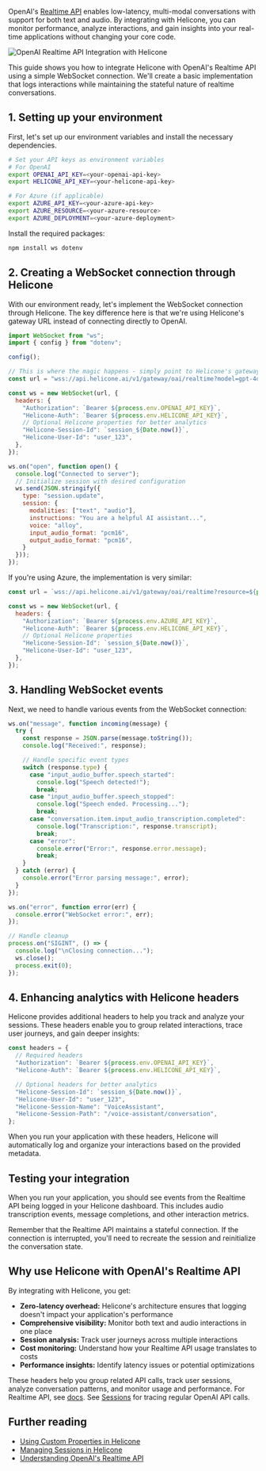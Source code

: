 OpenAI's <a href="https://platform.openai.com/docs/guides/realtime" target="_blank" rel="noopener">Realtime API</a> enables low-latency, multi-modal conversations with support for both text and audio. By integrating with Helicone, you can monitor performance, analyze interactions, and gain insights into your real-time applications without changing your core code.

![OpenAI Realtime API Integration with Helicone](/static/blog/openai-realtime-api-with-helicone/realtime-launch.webp)

This guide shows you how to integrate Helicone with OpenAI's Realtime API using a simple WebSocket connection. We'll create a basic implementation that logs interactions while maintaining the stateful nature of realtime conversations.

## 1. Setting up your environment

First, let's set up our environment variables and install the necessary dependencies.

```bash
# Set your API keys as environment variables
# For OpenAI
export OPENAI_API_KEY=<your-openai-api-key>
export HELICONE_API_KEY=<your-helicone-api-key>

# For Azure (if applicable)
export AZURE_API_KEY=<your-azure-api-key>
export AZURE_RESOURCE=<your-azure-resource>
export AZURE_DEPLOYMENT=<your-azure-deployment>
```

Install the required packages:

```bash 
npm install ws dotenv
```

## 2. Creating a WebSocket connection through Helicone

With our environment ready, let's implement the WebSocket connection through Helicone. The key difference here is that we're using Helicone's gateway URL instead of connecting directly to OpenAI.

```javascript
import WebSocket from "ws";
import { config } from "dotenv";

config();

// This is where the magic happens - simply point to Helicone's gateway instead of OpenAI
const url = "wss://api.helicone.ai/v1/gateway/oai/realtime?model=gpt-4o-realtime-preview-2024-12-17";

const ws = new WebSocket(url, {
  headers: {
    "Authorization": `Bearer ${process.env.OPENAI_API_KEY}`,
    "Helicone-Auth": `Bearer ${process.env.HELICONE_API_KEY}`,
    // Optional Helicone properties for better analytics
    "Helicone-Session-Id": `session_${Date.now()}`,
    "Helicone-User-Id": "user_123",
  },
});

ws.on("open", function open() {
  console.log("Connected to server");
  // Initialize session with desired configuration
  ws.send(JSON.stringify({
    type: "session.update",
    session: {
      modalities: ["text", "audio"],
      instructions: "You are a helpful AI assistant...",
      voice: "alloy",
      input_audio_format: "pcm16",
      output_audio_format: "pcm16",
    }
  }));
});
```
If you're using Azure, the implementation is very similar:
```javascript
const url = `wss://api.helicone.ai/v1/gateway/oai/realtime?resource=${process.env.AZURE_RESOURCE}&deployment=${process.env.AZURE_DEPLOYMENT}`;

const ws = new WebSocket(url, {
  headers: {
    "Authorization": `Bearer ${process.env.AZURE_API_KEY}`,
    "Helicone-Auth": `Bearer ${process.env.HELICONE_API_KEY}`,
    // Optional Helicone properties
    "Helicone-Session-Id": `session_${Date.now()}`,
    "Helicone-User-Id": "user_123",
  },
});
```

## 3. Handling WebSocket events

Next, we need to handle various events from the WebSocket connection:

```javascript
ws.on("message", function incoming(message) {
  try {
    const response = JSON.parse(message.toString());
    console.log("Received:", response);

    // Handle specific event types
    switch (response.type) {
      case "input_audio_buffer.speech_started":
        console.log("Speech detected!");
        break;
      case "input_audio_buffer.speech_stopped":
        console.log("Speech ended. Processing...");
        break;
      case "conversation.item.input_audio_transcription.completed":
        console.log("Transcription:", response.transcript);
        break;
      case "error":
        console.error("Error:", response.error.message);
        break;
    }
  } catch (error) {
    console.error("Error parsing message:", error);
  }
});

ws.on("error", function error(err) {
  console.error("WebSocket error:", err);
});

// Handle cleanup
process.on("SIGINT", () => {
  console.log("\nClosing connection...");
  ws.close();
  process.exit(0);
});
```

## 4. Enhancing analytics with Helicone headers

Helicone provides additional headers to help you track and analyze your sessions. These headers enable you to group related interactions, trace user journeys, and gain deeper insights:

```javascript
const headers = {
  // Required headers
  "Authorization": `Bearer ${process.env.OPENAI_API_KEY}`,
  "Helicone-Auth": `Bearer ${process.env.HELICONE_API_KEY}`,

  // Optional headers for better analytics
  "Helicone-Session-Id": `session_${Date.now()}`,
  "Helicone-User-Id": "user_123",
  "Helicone-Session-Name": "VoiceAssistant",
  "Helicone-Session-Path": "/voice-assistant/conversation",
};
```
When you run your application with these headers, Helicone will automatically log and organize your interactions based on the provided metadata.

## Testing your integration

When you run your application, you should see events from the Realtime API being logged in your Helicone dashboard. This includes audio transcription events, message completions, and other interaction metrics.

Remember that the Realtime API maintains a stateful connection. If the connection is interrupted, you'll need to recreate the session and reinitialize the conversation state.

## Why use Helicone with OpenAI's Realtime API
By integrating with Helicone, you get:

- **Zero-latency overhead:** Helicone's architecture ensures that logging doesn't impact your application's performance
- **Comprehensive visibility:** Monitor both text and audio interactions in one place
- **Session analysis:** Track user journeys across multiple interactions
- **Cost monitoring:** Understand how your Realtime API usage translates to costs
- **Performance insights:** Identify latency issues or potential optimizations

These headers help you group related API calls, track user sessions, analyze conversation patterns, and monitor usage and performance. For Realtime API, see <a href="https://docs.helicone.ai/integrations/openai/realtime" target="_blank" rel="noopener">docs</a>. See <a href="https://docs.helicone.ai/features/sessions" target="_blank" rel="noopener">Sessions</a> for tracing regular OpenAI API calls. 

## Further reading

- <a href="https://docs.helicone.ai/docs/custom-properties" target="_blank" rel="noopener">Using Custom Properties in Helicone</a>
- <a href="https://docs.helicone.ai/features/sessions#sessions" target="_blank" rel="noopener">Managing Sessions in Helicone</a>
- <a href="https://docs.helicone.ai/integrations/openai/realtime" target="_blank" rel="noopener">Understanding OpenAI's Realtime API</a>

<Questions />
